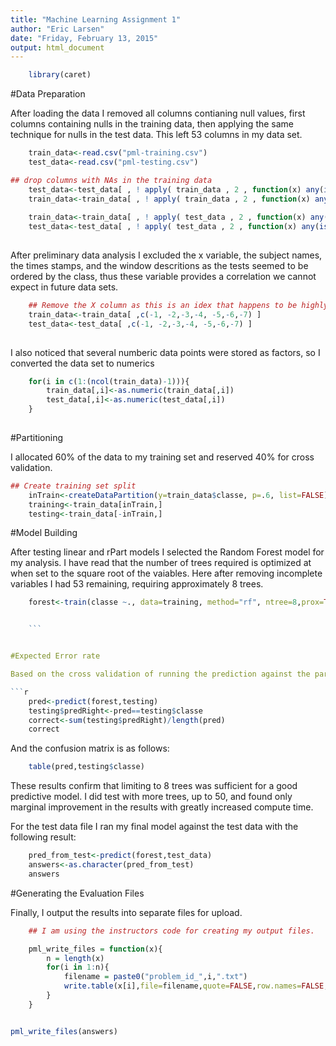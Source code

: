 ```yaml
---
title: "Machine Learning Assignment 1"
author: "Eric Larsen"
date: "Friday, February 13, 2015"
output: html_document
---
```

```r
    library(caret)
```
#Data Preparation

After loading the data I removed all columns contianing null values, first columns containing nulls in the training data, then applying the same technique for nulls in the test data.  This left 53 columns in my data set.  

```r
    

    train_data<-read.csv("pml-training.csv")
    test_data<-read.csv("pml-testing.csv")

## drop columns with NAs in the training data
    test_data<-test_data[ , ! apply( train_data , 2 , function(x) any(is.na(x)) ) ]
    train_data<-train_data[ , ! apply( train_data , 2 , function(x) any(is.na(x)) ) ]
    
    train_data<-train_data[ , ! apply( test_data , 2 , function(x) any(is.na(x)) ) ]
    test_data<-test_data[ , ! apply( test_data , 2 , function(x) any(is.na(x)) ) ]
    

```

After preliminary data analysis I excluded the x variable, the subject names, the times stamps, and the window descritions as the tests seemed to be ordered by the class, thus these variable provides a correlation we cannot expect in future data sets.
```r
    ## Remove the X column as this is an idex that happens to be highly correlated to the outcomes due to sorting.
    train_data<-train_data[ ,c(-1, -2,-3,-4, -5,-6,-7) ]
    test_data<-test_data[ ,c(-1, -2,-3,-4, -5,-6,-7) ]
    

```

    
I also noticed that several numberic data points were stored as factors, so I converted the data set to numerics

```r
    for(i in c(1:(ncol(train_data)-1))){
        train_data[,i]<-as.numeric(train_data[,i])
        test_data[,i]<-as.numeric(test_data[,i])
    }
    
```

#Partitioning

I allocated 60% of the data to my training set and reserved 40% for cross validation.

```r
## Create training set split
    inTrain<-createDataPartition(y=train_data$classe, p=.6, list=FALSE)
    training<-train_data[inTrain,]
    testing<-train_data[-inTrain,]


```

#Model Building

After testing linear and rPart models I selected the Random Forest model for my analysis. I have read that the number of trees required is optimized at when set to the square root of the vaiables. Here after removing incomplete variables I had 53 remaining, requiring approximately 8 trees.   

```r
    forest<-train(classe ~., data=training, method="rf", ntree=8,prox=TRUE)


    ```


#Expected Error rate

Based on the cross validation of running the prediction against the partitioned section of the training data file, I expect the out of sample error rate to be less than 2% based on the cross validation below demonstrating over 98% correct results in my out of sample test:

```r
    pred<-predict(forest,testing)
    testing$predRight<-pred==testing$classe
    correct<-sum(testing$predRight)/length(pred)
    correct

```


And the confusion matrix is as follows:
```r
    table(pred,testing$classe)

```

These results confirm that limiting to 8 trees was sufficient for a good predictive model.  I did test with more trees, up to 50, and found only marginal improvement in the results with greatly increased compute time.

For the test data file I ran my final model against the test data with the following result:

```r
    pred_from_test<-predict(forest,test_data)
    answers<-as.character(pred_from_test)
    answers
```

#Generating the Evaluation Files

Finally, I output the results into separate files for upload.

```r

    ## I am using the instructors code for creating my output files.

    pml_write_files = function(x){
        n = length(x)
        for(i in 1:n){
            filename = paste0("problem_id_",i,".txt")
            write.table(x[i],file=filename,quote=FALSE,row.names=FALSE,col.names=FALSE)
        }
    }


pml_write_files(answers)

```

